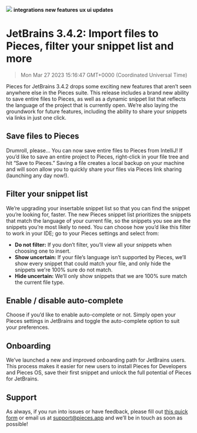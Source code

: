 ![](https://uploads-ssl.webflow.com/6143afec68f555387049efb3/630d7e0b6e7d3c16a7badc83_ezgif_com-gif-maker41_415ec7b7855c208adb3d3e11c35ebbb1_2000.png)
**integrations** **new features** **ux ui updates**
# JetBrains 3.4.2: Import files to Pieces, filter your snippet list and more
> Mon Mar 27 2023 15:16:47 GMT+0000 (Coordinated Universal Time)

Pieces for JetBrains 3.4.2 drops some exciting new features that aren’t seen anywhere else in the Pieces suite. This release includes a brand new ability to save entire files to Pieces, as well as a dynamic snippet list that reflects the language of the project that is currently open. We’re also laying the groundwork for future features, including the ability to share your snippets via links in just one click.

## Save files to Pieces
Drumroll, please… You can now save entire files to Pieces from IntelliJ! If you’d like to save an entire project to Pieces, right-click in your file tree and hit “Save to Pieces.” Saving a file creates a local backup on your machine and will soon allow you to quickly share your files via Pieces link sharing (launching any day now!).

## Filter your snippet list
We’re upgrading your insertable snippet list so that you can find the snippet you’re looking for, faster. The new Pieces snippet list prioritizes the snippets that match the language of your current file, so the snippets you see are the snippets you’re most likely to need.
You can choose how you’d like this filter to work in your IDE; go to your Pieces settings and select from:
- <strong>Do not filter:</strong> If you don’t filter, you’ll view all your snippets when choosing one to insert.
- <strong>Show uncertain:</strong> If your file’s language isn’t supported by Pieces, we’ll show every snippet that could match your file, and only hide the snippets we're 100% sure do not match.
- <strong>Hide uncertain:</strong> We’ll only show snippets that we are 100% sure match the current file type.

## Enable / disable auto-complete
Choose if you’d like to enable auto-complete or not. Simply open your Pieces settings in JetBrains and toggle the auto-complete option to suit your preferences.

## Onboarding
We’ve launched a new and improved onboarding path for JetBrains users. This process makes it easier for new users to install Pieces for Developers and Pieces OS, save their first snippet and unlock the full potential of Pieces for JetBrains.

## Support
As always, if you run into issues or have feedback, please fill out <a href="https://getpieces.typeform.com/to/mCjBSIjF" target="_blank" rel="noopener noreferrer">this quick form</a> or email us at <a href="mailto:support@pieces.app" target="_blank" rel="noopener noreferrer">support@pieces.app</a> and we’ll be in touch as soon as possible!
